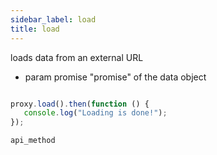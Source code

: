 ```yaml
---
sidebar_label: load
title: load
---
```



          


<Short>
 loads data from an external URL



</Short>


 
- param     promise      "promise" of the data object

~~~js

proxy.load().then(function () {
   console.log("Loading is done!");
});

~~~
	api_method